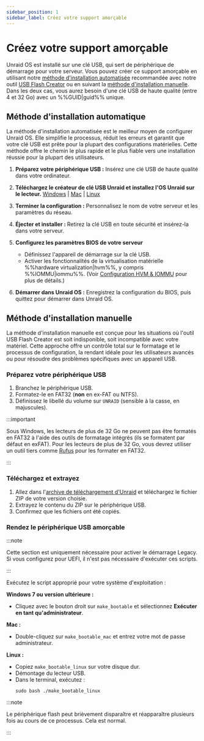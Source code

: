 ```yaml
---
sidebar_position: 1
sidebar_label: Créez votre support amorçable
---
```


# Créez votre support amorçable

Unraid OS est installé sur une clé USB, qui sert de périphérique de démarrage pour votre serveur. Vous pouvez créer ce support amorçable en utilisant notre [méthode d'installation automatisée](./create-your-bootable-media.mdx#automated-install-method) recommandée avec notre outil [USB Flash Creator](https://unraid.net/download) ou en suivant la [méthode d'installation manuelle](./create-your-bootable-media.mdx#manual-install-method). Dans les deux cas, vous aurez besoin d'une clé USB de haute qualité (entre 4 et 32 Go) avec un %%GUID|guid%% unique.

## Méthode d'installation automatique

La méthode d'installation automatisée est le meilleur moyen de configurer Unraid OS. Elle simplifie le processus, réduit les erreurs et garantit que votre clé USB est prête pour la plupart des configurations matérielles. Cette méthode offre le chemin le plus rapide et le plus fiable vers une installation réussie pour la plupart des utilisateurs.

1. **Préparez votre périphérique USB :**
   Insérez une clé USB de haute qualité dans votre ordinateur.

2. **Téléchargez le créateur de clé USB Unraid et installez l'OS Unraid sur le lecteur.**
   [Windows](https://releases.unraid.net/dl/stable/usb-creator.exe) | [Mac](https://releases.unraid.net/dl/stable/usb-creator.dmg) | [Linux](https://releases.unraid.net/dl/stable/usb-creator.deb)

3. **Terminer la configuration :**
   Personnalisez le nom de votre serveur et les paramètres du réseau.

4. **Éjecter et installer :**
   Retirez la clé USB en toute sécurité et insérez-la dans votre serveur.

5. **Configurez les paramètres BIOS de votre serveur**
   - Définissez l'appareil de démarrage sur la clé USB.
   - Activer les fonctionnalités de la virtualisation matérielle %%hardware virtualization|hvm%%, y compris %%IOMMU|iommu%%. (Voir [Configuration HVM & IOMMU](../../using-unraid-to/create-virtual-machines/overview-and-system-prep.mdx#hvm--iommu-what-they-enable) pour plus de détails.)

6. **Démarrer dans Unraid OS :**
   Enregistrez la configuration du BIOS, puis quittez pour démarrer dans Unraid OS.

## Méthode d'installation manuelle

La méthode d'installation manuelle est conçue pour les situations où l'outil USB Flash Creator est soit indisponible, soit incompatible avec votre matériel. Cette approche offre un contrôle total sur le formatage et le processus de configuration, la rendant idéale pour les utilisateurs avancés ou pour résoudre des problèmes spécifiques avec un appareil USB.

### Préparez votre périphérique USB

1. Branchez le périphérique USB.
2. Formatez-le en FAT32 (**non** en ex-FAT ou NTFS).
3. Définissez le libellé du volume sur `UNRAID` (sensible à la casse, en majuscules).

:::important

Sous Windows, les lecteurs de plus de 32 Go ne peuvent pas être formatés en FAT32 à l'aide des outils de formatage intégrés (ils se formatent par défaut en exFAT). Pour les lecteurs de plus de 32 Go, vous devrez utiliser un outil tiers comme [Rufus](https://rufus.ie/en/) pour les formater en FAT32.

:::

### Téléchargez et extrayez

1. Allez dans l'[archive de téléchargement d'Unraid](../../download_list.mdx) et téléchargez le fichier ZIP de votre version choisie.
2. Extrayez le contenu du ZIP sur le périphérique USB.
3. Confirmez que les fichiers ont été copiés.

### Rendez le périphérique USB amorçable

:::note

Cette section est uniquement nécessaire pour activer le démarrage Legacy. Si vous configurez pour UEFI, il n'est pas nécessaire d'exécuter ces scripts.

:::

Exécutez le script approprié pour votre système d'exploitation :

**Windows 7 ou version ultérieure :**

- Cliquez avec le bouton droit sur `make_bootable` et sélectionnez **Exécuter en tant qu'administrateur**.

**Mac :**

- Double-cliquez sur `make_bootable_mac` et entrez votre mot de passe administrateur.

**Linux :**

- Copiez `make_bootable_linux` sur votre disque dur.
- Démontage du lecteur USB.
- Dans le terminal, exécutez :
  ```
  sudo bash ./make_bootable_linux
  ```

:::note

Le périphérique flash peut brièvement disparaître et réapparaître plusieurs fois au cours de ce processus. Cela est normal.

:::
